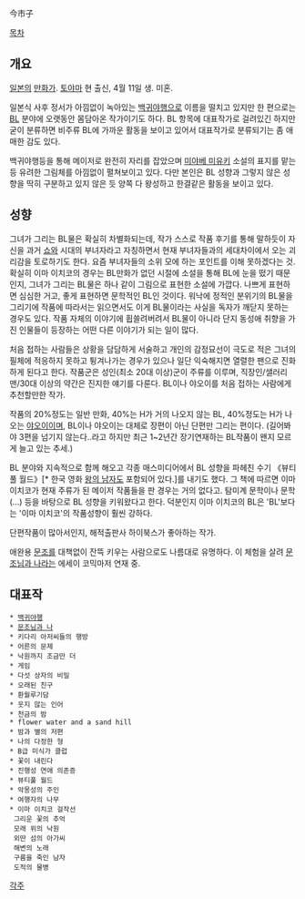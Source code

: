 今市子

[[목차]]

== 개요 ==
[[일본]]의 [[만화가]]. [[토야마]] 현 출신, 4월 11일 생. 미혼.

일본식 사후 정서가 아낌없이 녹아있는 [[백귀야행]]으로 이름을 떨치고 있지만 한 편으로는 [[BL]] 분야에 오랫동안 몸담아온 작가이기도 하다. BL 항목에 대표작가로 걸려있긴 하지만 굳이 분류하면 비주류 BL에 가까운 활동을 보이고 있어서 대표작가로 분류되기는 좀 애매한 감도 있다.

백귀야행등을 통해 메이저로 완전히 자리를 잡았으며 [[미야베 미유키]] 소설의 표지를 맡는 등 유려한 그림체를 아낌없이 펼쳐보이고 있다. 다만 본인은 BL 성향과 그렇지 않은 성향을 딱히 구분하고 있지 않은 듯 양쪽 다 왕성하고 한결같은 활동을 보이고 있다. 

== 성향 ==
그녀가 그리는 BL물은 확실히 차별화되는데, 작가 스스로 작품 후기를 통해 말하듯이 자신을 과거 [[쇼와]] 시대의 부녀자라고 자칭하면서 현재 부녀자들과의 세대차이에서 오는 괴리감을 토로하기도 한다. 요즘 부녀자들의 소위 모에 하는 포인트를 이해 못하겠다는 것. 확실히 이마 이치코의 경우는 BL만화가 없던 시절에 소설을 통해 BL에 눈을 떴기 때문인지, 그녀가 그리는 BL물은 하나 같이 그림으로 표현한 소설에 가깝다. 나쁘게 표현하면 심심한 거고, 좋게 표현하면 문학적인 BL인 것이다. 워낙에 정적인 분위기의 BL물을 그리기에 작품에 따라서는 읽으면서도 이게 BL물이라는 사실을 독자가 깨닫지 못하는 경우도 있다. 작품 자체의 이야기에 휩쓸려버려서 BL물이 아니라 단지 동성애 취향을 가진 인물들이 등장하는 어떤 다른 이야기가 되는 일이 많다.

처음 접하는 사람들은 상황을 담담하게 서술하고 개인의 감정묘선이 극도로 적은 그녀의 필체에 적응하지 못하고 튕겨나가는 경우가 있으나 일단 익숙해지면 열렬한 팬으로 진화하게 된다고 한다. 작품군은 성인(최소 20대 이상)군이 주류를 이루며, 직장인/샐러리맨/30대 이상의 약간은 진지한 얘기를 다룬다. BL이나 야오이를 처음 접하는 사람에게 추천할만한 작가.

작품의 20%정도는 일반 만화, 40%는 H가 거의 나오지 않는 BL, 40%정도는 H가 나오는 [[야오이]]이며, BL이나 야오이는 대체로 장편이 아닌 단편만 그리는 편이다. (길어봐야 3편을 넘기지 않는다..라고 하지만 최근 1~2년간 장기연재하는 BL작품이 왠지 모르게 늘고 있는 추세.)

BL 분야와 지속적으로 함께 해오고 각종 매스미디어에서 BL 성향을 파헤친 수기 《뷰티풀 월드》[* 한국 영화 [[왕의 남자]]도 포함되어 있다.]를 내기도 했다. 그 책에 따르면 이마 이치코가 현재 주류가 된 메이저 작품들을 판 경우는 거의 없다고. 탐미계 문학이나 문학(...) 등을 바탕으로 BL 성향을 키워왔다고 한다. 덕분인지 이마 이치코의 BL은 'BL'보다는 '이마 이치코'의 작품성향이 훨씬 강하다.

단편작품이 많아서인지, 해적출판사 하이북스가 좋아하는 작가.

애완용 [[문조]]를 대책없이 잔뜩 키우는 사람으로도 나름대로 유명하다. 이 체험을 살려 [[문조님과 나]]라는 에세이 코믹마저 연재 중.

== 대표작 ==
 * [[백귀야행]]
 * [[문조님과 나]]
 * 키다리 아저씨들의 행방
 * 어른의 문제
 * 낙원까지 조금만 더
 * 게임
 * 다섯 상자의 비밀
 * 오래된 친구
 * 환월루기담
 * 웃지 않는 인어
 * 천금의 밤
 * flower water and a sand hill
 * 밤과 별의 저편
 * 나의 다정한 형
 * B급 미식가 클럽
 * 꽃이 내린다
 * 진행성 연애 의존증
 * 뷰티풀 월드
 * 악몽성의 주인
 * 여행자의 나무
 * 이마 이치코 걸작선
  그리운 꽃의 추억
  모래 위의 낙원
  외딴 섬의 아가씨
  해변의 노래
  구름을 죽인 남자
  도적의 물병

[[각주]]
